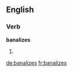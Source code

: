 ==English==

===Verb===
'''banalizes'''

# {{third-person singular of|banalize}}


[[de:banalizes]]
[[fr:banalizes]]